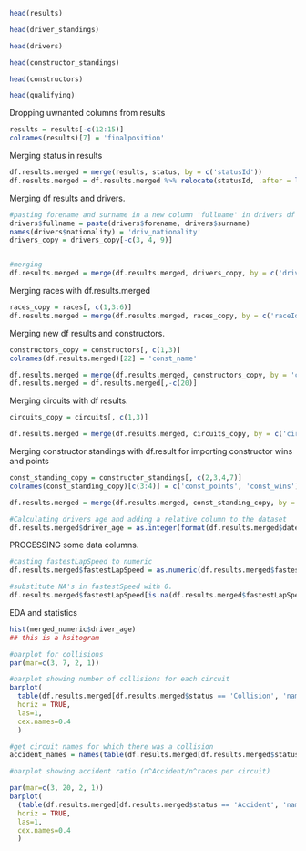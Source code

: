 



```r
head(results)
```

```r
head(driver_standings)
```


```r
head(drivers)
```


```r
head(constructor_standings)
```


```r
head(constructors)
```


```r
head(qualifying)
```
Dropping uwnanted columns from results
```r
results = results[-c(12:15)]
colnames(results)[7] = 'finalposition'
```

Merging status in results
```r
df.results.merged = merge(results, status, by = c('statusId'))
df.results.merged = df.results.merged %>% relocate(statusId, .after = last_col())
```

Merging df results and drivers.
```r
#pasting forename and surname in a new column 'fullname' in drivers df
drivers$fullname = paste(drivers$forename, drivers$surname)
names(drivers$nationality) = 'driv_nationality'
drivers_copy = drivers_copy[-c(3, 4, 9)]


#merging
df.results.merged = merge(df.results.merged, drivers_copy, by = c('driverId'))

```

Merging races with df.results.merged
```r
races_copy = races[, c(1,3:6)]
df.results.merged = merge(df.results.merged, races_copy, by = c('raceId'))

```

Merging new df results and constructors.
```r
constructors_copy = constructors[, c(1,3)]
colnames(df.results.merged)[22] = 'const_name'

df.results.merged = merge(df.results.merged, constructors_copy, by = 'constructorId')
df.results.merged = df.results.merged[,-c(20)]

```


Merging circuits with df results.
```r
circuits_copy = circuits[, c(1,3)]

df.results.merged = merge(df.results.merged, circuits_copy, by = c('circuitId'))
```

Merging constructor standings with df.result for importing constructor wins and points
```r
const_standing_copy = constructor_standings[, c(2,3,4,7)]
colnames(const_standing_copy)[c(3:4)] = c('const_points', 'const_wins')

df.results.merged = merge(df.results.merged, const_standing_copy, by = c('raceId', 'constructorId'))
```


```r
#Calculating drivers age and adding a relative column to the dataset
df.results.merged$driver_age = as.integer(format(df.results.merged$date, format="%Y"))- as.integer(format(df.results.merged$dob, format="%Y"))

```

PROCESSING some data columns. 
```r
#casting fastestLapSpeed to numeric
df.results.merged$fastestLapSpeed = as.numeric(df.results.merged$fastestLapSpeed)

#substitute NA's in fastestSpeed with 0.
df.results.merged$fastestLapSpeed[is.na(df.results.merged$fastestLapSpeed)] <- 0


```


EDA and statistics
```r

hist(merged_numeric$driver_age)
## this is a hsitogram

```


```r
#barplot for collisions
par(mar=c(3, 7, 2, 1))

#barplot showing number of collisions for each circuit
barplot(
  table(df.results.merged[df.results.merged$status == 'Collision', 'name']), 
  horiz = TRUE, 
  las=1, 
  cex.names=0.4
  )
```


```r
#get circuit names for which there was a collision
accident_names = names(table(df.results.merged[df.results.merged$status == 'Accident', 'name']))

#barplot showing accident ratio (n^Accident/n^races per circuit)

par(mar=c(3, 20, 2, 1))
barplot(
  (table(df.results.merged[df.results.merged$status == 'Accident', 'name']))/(table(df.results.merged[, 'name'])[accident_names]),
  horiz = TRUE, 
  las=1, 
  cex.names=0.4
  )

```


```r

```

